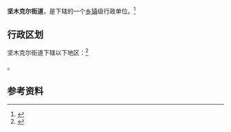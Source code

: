 {{中国乡级行政区|62/30/01/003/000}}

'''坚木克尔街道'''，是{{PRC admin/fullname|62/30/01/003/000|3}}下辖的一个[[乡镇|乡镇]]级行政单位。<ref>{{PRC admin/ref sgc|{{PRC admin/parent|62/30/01/003/000}}}}</ref>

== 行政区划 ==

坚木克尔街道下辖以下地区：<ref>{{PRC admin/ref sgc|62/30/01/003/000}}</ref>

{{PRC admin/children|62/30/01/003/000}}。

== 参考资料 ==

{{reflist}}

{{行政区划小作品}}
{{PRC admin/navcat|62/30/01/003/000}}